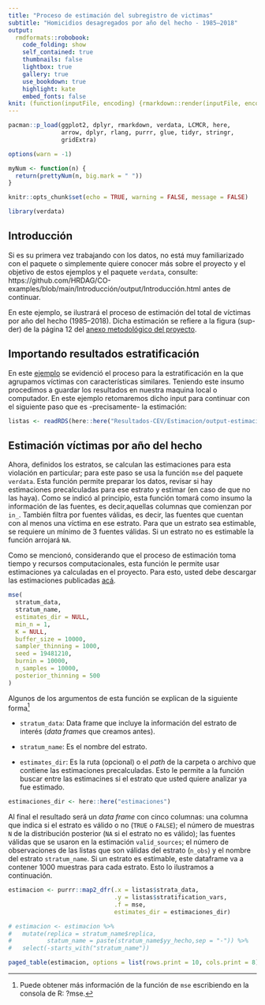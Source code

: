 ```yaml
---
title: "Proceso de estimación del subregistro de victimas"
subtitle: "Homicidios desagregados por año del hecho - 1985–2018"
output:
  rmdformats::robobook:
    code_folding: show
    self_contained: true
    thumbnails: false
    lightbox: true
    gallery: true
    use_bookdown: true
    highlight: kate
    embed_fonts: false
knit: (function(inputFile, encoding) {rmarkdown::render(inputFile, encoding = encoding, output_dir = "../output") })
---
```


```r

pacman::p_load(ggplot2, dplyr, rmarkdown, verdata, LCMCR, here,
               arrow, dplyr, rlang, purrr, glue, tidyr, stringr, 
               gridExtra)

options(warn = -1)

```

```r

myNum <- function(n) {
  return(prettyNum(n, big.mark = " "))
}

knitr::opts_chunk$set(echo = TRUE, warning = FALSE, message = FALSE)

```

```r

library(verdata)

```

## Introducción {-}

Si es su primera vez trabajando con los datos, no está muy familiarizado con el 
paquete o simplemente quiere conocer más sobre el proyecto y el objetivo de 
estos ejemplos y el paquete `verdata`, consulte:
https://github.com/HRDAG/CO-examples/blob/main/Introducción/output/Introducción.html 
antes de continuar. 

En este ejemplo, se ilustrará el proceso de estimación del total de víctimas 
por año del hecho (1985–2018). Dicha estimación se refiere a la figura (sup-der) 
de la página 12 del [anexo metodológico del proyecto](https://www.comisiondelaverdad.co/anexo-proyecto-jep-cevhrdag).


## Importando resultados estratificación {-}

En este [ejemplo](https://github.com/HRDAG/CO-examples/blob/main/Resultados-CEV/Estimacion/homicidio-anio-estratificacion.html) se evidenció el proceso para la estratificación en la 
que agrupamos víctimas con características similares. Teniendo este insumo
procedimos a guardar los resultados en nuestra maquina local o computador. 
En este ejemplo retomaremos dicho input para continuar con el siguiente paso que 
es -precisamente- la estimación:

```r

listas <- readRDS(here::here("Resultados-CEV/Estimacion/output-estimacion/yy_hecho-p_str-homicidio.rds"))
```

## Estimación víctimas por año del hecho {-}

Ahora, definidos los estratos, se calculan las estimaciones para 
esta violación en particular; para este paso se usa la función `mse` del paquete 
`verdata`. Esta función permite preparar los datos, revisar si hay estimaciones 
precalculadas para ese estrato y estimar (en caso de que no las haya). 
Como se indicó al principio, esta función tomará como insumo la información de 
las fuentes, es decir,aquellas columnas que comienzan por `in_`. También filtra 
por fuentes válidas, es decir, las fuentes que cuentan con al menos una víctima 
en ese estrato. Para que un estrato sea estimable, se requiere un mínimo de 3 
fuentes válidas. Si un estrato no es estimable la función arrojará `NA`. 

Como se mencionó, considerando que el proceso de estimación toma tiempo y
recursos computacionales, esta función le permite usar estimaciones ya calculadas en el 
proyecto. Para esto, usted debe descargar las estimaciones publicadas [acá](https://www.comisiondelaverdad.co/analitica-de-datos-informacion-y-recursos#c3).


```r

mse(
  stratum_data,
  stratum_name,
  estimates_dir = NULL,
  min_n = 1,
  K = NULL,
  buffer_size = 10000,
  sampler_thinning = 1000,
  seed = 19481210,
  burnin = 10000,
  n_samples = 10000,
  posterior_thinning = 500
)

```

Algunos de los argumentos de esta función se explican de la siguiente 
forma^[Puede obtener más información de la función de `mse` escribiendo en la 
consola de R: ?mse.]

- `stratum_data`: Data frame que incluye la información del estrato de interés 
(*data frame*s que creamos antes).

- `stratum_name`: Es el nombre del estrato.

- `estimates_dir`: Es la ruta (opcional) o el *path* de la carpeta o archivo 
que contiene las estimaciones precalculadas. Esto le permite a la función buscar 
entre las estimacines si el estrato que usted quiere analizar ya fue estimado. 

```r

estimaciones_dir <- here::here("estimaciones")

```

Al final el resultado será un *data frame* con cinco columnas: una columna 
que indica si el estrato es válido o no (`TRUE` o `FALSE`); el número de muestras
`N` de la distribución posterior (`NA` si el estrato no es válido); las fuentes
válidas que se usaron en la estimación `valid_sources`; el número de observaciones
de las listas que son válidas del estrato (`n_obs`) y el nombre del estrato 
`stratum_name`. Si un estrato es estimable, este dataframe va a contener 1000
muestras para cada estrato. Esto lo ilustramos a continuación.

```r

estimacion <- purrr::map2_dfr(.x = listas$strata_data,
                              .y = listas$stratification_vars,
                              .f = mse,
                              estimates_dir = estimaciones_dir)

# estimacion <- estimacion %>% 
#   mutate(replica = stratum_name$replica,
#          statum_name = paste(stratum_name$yy_hecho,sep = "-")) %>% 
#   select(-starts_with("stratum_name"))

paged_table(estimacion, options = list(rows.print = 10, cols.print = 8))

```


